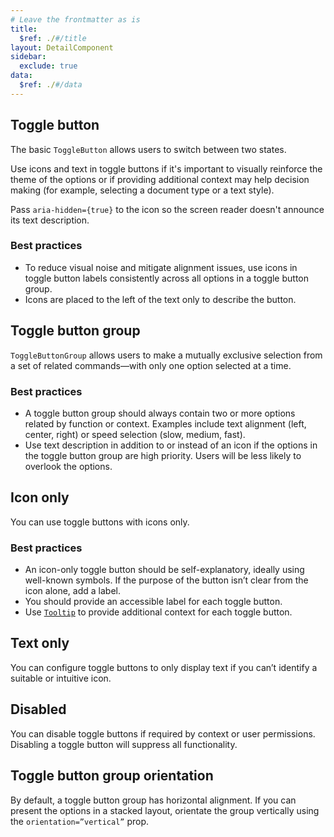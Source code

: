 ```yaml
---
# Leave the frontmatter as is
title:
  $ref: ./#/title
layout: DetailComponent
sidebar:
  exclude: true
data:
  $ref: ./#/data
---
```


<LivePreviewControls>
<LivePreview componentName="toggle-button" exampleName="ToggleButtonDefault" displayName="Toggle Button">

## Toggle button

The basic `ToggleButton` allows users to switch between two states.

Use icons and text in toggle buttons if it's important to visually reinforce the theme of the options or if providing additional context may help decision making (for example, selecting a document type or a text style).

Pass `aria-hidden={true}` to the icon so the screen reader doesn't announce its text description.

### Best practices

- To reduce visual noise and mitigate alignment issues, use icons in toggle button labels consistently across all options in a toggle button group.
- Icons are placed to the left of the text only to describe the button.

</LivePreview>

<LivePreview componentName="toggle-button" exampleName="ToggleButtonGroupDefault" displayName="Toggle Button Group" >

## Toggle button group

`ToggleButtonGroup` allows users to make a mutually exclusive selection from a set of related commands—with only one option selected at a time.

### Best practices

- A toggle button group should always contain two or more options related by function or context. Examples include text alignment (left, center, right) or speed selection (slow, medium, fast).
- Use text description in addition to or instead of an icon if the options in the toggle button group are high priority. Users will be less likely to overlook the options.

</LivePreview>

<LivePreview componentName="toggle-button" exampleName="IconOnly" >

## Icon only

You can use toggle buttons with icons only.

### Best practices

- An icon-only toggle button should be self-explanatory, ideally using well-known symbols. If the purpose of the button isn’t clear from the icon alone, add a label.
- You should provide an accessible label for each toggle button.
- Use [`Tooltip`](../tooltip) to provide additional context for each toggle button.

</LivePreview>

<LivePreview componentName="toggle-button" exampleName="TextOnly" >

## Text only

You can configure toggle buttons to only display text if you can’t identify a suitable or intuitive icon.

</LivePreview>

<LivePreview componentName="toggle-button" exampleName="Disabled" >

## Disabled

You can disable toggle buttons if required by context or user permissions. Disabling a toggle button will suppress all functionality.

</LivePreview>

<LivePreview componentName="toggle-button" exampleName="ToggleButtonGroupVertical" displayName="Group Orientation">

## Toggle button group orientation

By default, a toggle button group has horizontal alignment. If you can present the options in a stacked layout, orientate the group vertically using the `orientation=”vertical”` prop.

</LivePreview>
</LivePreviewControls>
